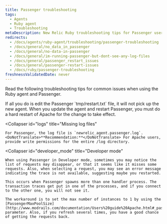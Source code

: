 ```yaml
---
title: Passenger troubleshooting
tags:
  - Agents
  - Ruby agent
  - Troubleshooting
metaDescription: New Relic Ruby troubleshooting tips for Passenger users.
redirects:
  - /docs/agents/ruby-agent/troubleshooting/passenger-troubleshooting
  - /docs/general/no_data_in_passenger
  - /docs/general/no-data-in-passenger
  - /docs/general/im-running-passenger-but-dont-see-any-log-files
  - /docs/general/passenger_restart_issues
  - /docs/general/passenger-restart-issues
  - /docs/ruby/passenger-troubleshooting
freshnessValidatedDate: never
---
```


Read the following troubleshooting tips for common issues when using the Ruby agent and Passenger.

<CollapserGroup>
  <Collapser
    id="agent"
    title="Restarting the agent"
  >
    If all you do is edit the Passenger `tmp/restart.txt` file, it will not pick up the new agent. When you update the agent and restart Passenger, you must do a hard restart of Apache for the change to take effect.
  </Collapser>

  <Collapser
    id="logs"
    title="Missing log files"
  >
    For Passenger, the log file is `newrelic_agent.passenger.log`. <DoNotTranslate>**Recommendation:**</DoNotTranslate> For Apache users, provide write permissions for the entire /log directory.
  </Collapser>

  <Collapser
    id="developer_mode"
    title="Developer mode"
  >
    When using Passenger in Developer mode, sometimes you may notice the list of requests may disappear, or that it seems like it misses some requests. Also, when selecting a request, you may see an error message indicating the trace is not available, suggesting maybe you restarted.

    This occurs when Passenger spawns more than one handler process. The transaction traces get put in one of the processes, and if you connect to the other one, you will not see it.

    The workaround is to set the max number of instances to 1 by using the [PassengerMaxPoolSize](http://www.modrails.com/documentation/Users%20guide%20Apache.html#_passengermaxpoolsize_lt_integer_gt) parameter. Also, if you refresh several times, you have a good chance of getting the requests back.
  </Collapser>
</CollapserGroup>
